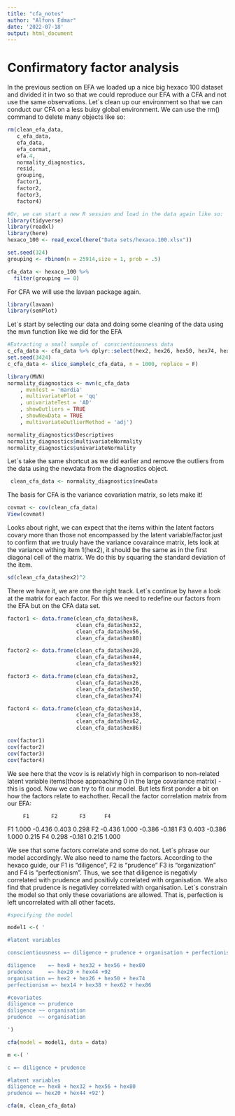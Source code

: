 ```yaml
---
title: "cfa_notes"
author: "Alfons Edmar"
date: '2022-07-18'
output: html_document
---
```

# Confirmatory factor analysis 

In the previous section on EFA we loaded up a nice big hexaco 100 dataset and divided it in two so that we could reproduce our EFA with a CFA and not use the same observations. Let´s clean up our environment so that we can conduct our CFA on a less buisy global environment. We can use the rm() command to delete many objects like so: 

```r
rm(clean_efa_data,
   c_efa_data,
   efa_data,
   efa_cormat,
   efa.4,
   normality_diagnostics,
   resid, 
   grouping,
   factor1,
   factor2,
   factor3,
   factor4)

#Or, we can start a new R session and load in the data again like so:
library(tidyverse)
library(readxl)
library(here)
hexaco_100 <- read_excel(here("Data sets/hexaco.100.xlsx"))

set.seed(324)
grouping <- rbinom(n = 25914,size = 1, prob = .5)

cfa_data <- hexaco_100 %>%
  filter(grouping == 0)
```

For CFA we will use the lavaan package again. 

```r
library(lavaan)
library(semPlot)
```

Let´s start by selecting our data and doing some cleaning of the data using the mvn function like we did for the EFA
```r
#Extracting a small sample of  conscientiousness data
c_cfa_data <- cfa_data %>% dplyr::select(hex2, hex26, hex50, hex74, hex8, hex32, hex56, hex80, hex14, hex38, hex62, hex86, hex20, hex44, hex68, hex92)
set.seed(3424)
c_cfa_data <- slice_sample(c_cfa_data, n = 1000, replace = F)

library(MVN)
normality_diagnostics <- mvn(c_cfa_data
    , mvnTest = 'mardia'
    , multivariatePlot = 'qq' 
    , univariateTest = 'AD'
    , showOutliers = TRUE 
    , showNewData = TRUE 
    , multivariateOutlierMethod = 'adj')

normality_diagnostics$Descriptives
normality_diagnostics$multivariateNormality
normality_diagnostics$univariateNormality

```

Let´s take the same shortcut as we did earlier and remove the outliers from the data using the newdata from the diagnostics object. 
```r
 clean_cfa_data <- normality_diagnostics$newData
```

The basis for CFA is the variance covariation matrix, so lets make it! 
```r
covmat <- cov(clean_cfa_data)
View(covmat)
```
Looks about right, we can expect that the items within the latent factors covary more than those not encompassed by the latent variable/factor.just to confirm that we truuly have the variance covaraince matrix, lets look at the variance withing item 1(hex2), it should be the same as in the first diagonal cell of the matrix. We do this by squaring the standard deviation of the item.

```r
sd(clean_cfa_data$hex2)^2
```
There we have it, we are one the right track. Let´s continue by have a look at the matrix for each factor. For this we need to redefine our factors from the EFA but on the CFA data set.

```r
factor1 <- data.frame(clean_cfa_data$hex8, 
                      clean_cfa_data$hex32, 
                      clean_cfa_data$hex56, 
                      clean_cfa_data$hex80)

factor2 <- data.frame(clean_cfa_data$hex20, 
                      clean_cfa_data$hex44, 
                      clean_cfa_data$hex92)

factor3 <- data.frame(clean_cfa_data$hex2, 
                      clean_cfa_data$hex26, 
                      clean_cfa_data$hex50, 
                      clean_cfa_data$hex74)

factor4 <- data.frame(clean_cfa_data$hex14, 
                      clean_cfa_data$hex38, 
                      clean_cfa_data$hex62, 
                      clean_cfa_data$hex86)

cov(factor1)
cov(factor2) 
cov(factor3)
cov(factor4)
```
We see here that the vcov is is relativly high in comparison to non-related latent variable items(those approaching 0 in the large covariance matrix) - this is good. 
Now we can try to fit our model. But lets first ponder a bit on how the factors relate to eachother. Recall the factor correlation matrix from our EFA:

 	     F1  	  F2  	   F3  	   F4  
F1	 1.000	-0.436	 0.403	 0.298
F2	-0.436	 1.000	-0.386	-0.181
F3	 0.403	-0.386	 1.000	 0.215
F4	 0.298	-0.181	 0.215	 1.000

We see that some factors correlate and some do not. Let´s phrase our model accordingly. We also need to name the factors. According to the hexaco guide, our F1 is "diligence", F2 is "prudence" F3 is "organization" and F4 is "perfectionism". Thus, we see that diligence is negativly correlated with prudence and positivly correlated with organisation. We also find that prudence is negativley correlated with organisation. Let´s constrain the model so that only these covariations are allowed. That is, perfection is left uncorrelated with all other facets.

```r
#specifying the model

model1 <-( '

#latent variables

conscientiousness =~ diligence + prudence + organisation + perfectionism

diligence    =~ hex8 + hex32 + hex56 + hex80 
prudence     =~ hex20 + hex44 +92 
organisation =~ hex2 + hex26 + hex50 + hex74
perfectionism =~ hex14 + hex38 + hex62 + hex86

#covariates
diligence ~~ prudence
diligence ~~ organisation
prudence  ~~ organisation

')

cfa(model = model1, data = data)

m <-( '

c =~ diligence + prudence 

#latent variables
diligence =~ hex8 + hex32 + hex56 + hex80 
prudence =~ hex20 + hex44 +92')

cfa(m, clean_cfa_data)



```
